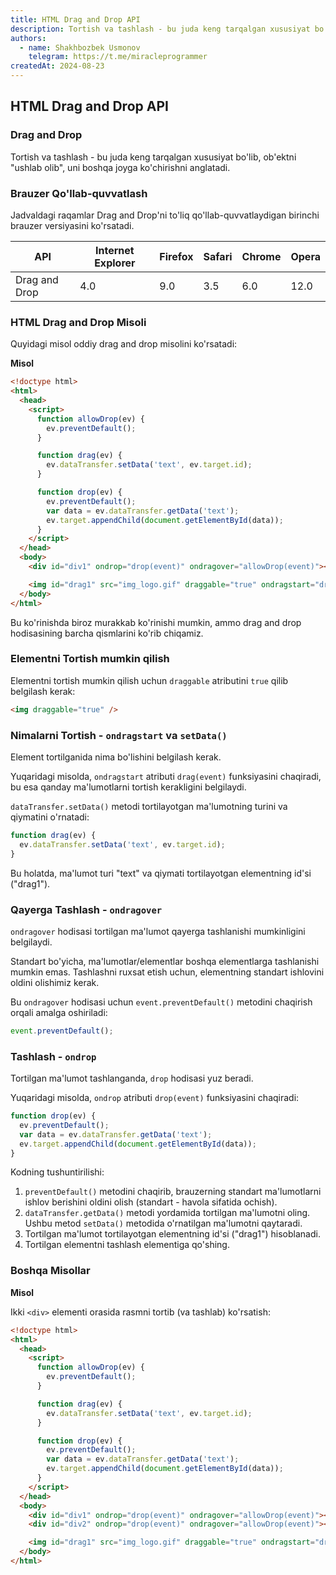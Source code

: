 ```yaml
---
title: HTML Drag and Drop API
description: Tortish va tashlash - bu juda keng tarqalgan xususiyat bo'lib, ob'ektni "ushlab olib", uni boshqa joyga ko'chirishni anglatadi.
authors:
  - name: Shakhbozbek Usmonov
    telegram: https://t.me/miracleprogrammer
createdAt: 2024-08-23
---
```


## HTML Drag and Drop API

### Drag and Drop

Tortish va tashlash - bu juda keng tarqalgan xususiyat bo'lib, ob'ektni "ushlab olib", uni boshqa joyga ko'chirishni anglatadi.

### Brauzer Qo'llab-quvvatlash

Jadvaldagi raqamlar Drag and Drop'ni to'liq qo'llab-quvvatlaydigan birinchi brauzer versiyasini ko'rsatadi.

| API           | Internet Explorer | Firefox | Safari | Chrome | Opera |
| ------------- | ----------------- | ------- | ------ | ------ | ----- |
| Drag and Drop | 4.0               | 9.0     | 3.5    | 6.0    | 12.0  |

### HTML Drag and Drop Misoli

Quyidagi misol oddiy drag and drop misolini ko'rsatadi:

**Misol**

```html
<!doctype html>
<html>
  <head>
    <script>
      function allowDrop(ev) {
        ev.preventDefault();
      }

      function drag(ev) {
        ev.dataTransfer.setData('text', ev.target.id);
      }

      function drop(ev) {
        ev.preventDefault();
        var data = ev.dataTransfer.getData('text');
        ev.target.appendChild(document.getElementById(data));
      }
    </script>
  </head>
  <body>
    <div id="div1" ondrop="drop(event)" ondragover="allowDrop(event)"></div>

    <img id="drag1" src="img_logo.gif" draggable="true" ondragstart="drag(event)" width="336" height="69" />
  </body>
</html>
```

Bu ko'rinishda biroz murakkab ko'rinishi mumkin, ammo drag and drop hodisasining barcha qismlarini ko'rib chiqamiz.

### Elementni Tortish mumkin qilish

Elementni tortish mumkin qilish uchun `draggable` atributini `true` qilib belgilash kerak:

```html
<img draggable="true" />
```

### Nimalarni Tortish - `ondragstart` va `setData()`

Element tortilganida nima bo'lishini belgilash kerak.

Yuqaridagi misolda, `ondragstart` atributi `drag(event)` funksiyasini chaqiradi, bu esa qanday ma'lumotlarni tortish kerakligini belgilaydi.

`dataTransfer.setData()` metodi tortilayotgan ma'lumotning turini va qiymatini o'rnatadi:

```javascript
function drag(ev) {
  ev.dataTransfer.setData('text', ev.target.id);
}
```

Bu holatda, ma'lumot turi "text" va qiymati tortilayotgan elementning id'si ("drag1").

### Qayerga Tashlash - `ondragover`

`ondragover` hodisasi tortilgan ma'lumot qayerga tashlanishi mumkinligini belgilaydi.

Standart bo'yicha, ma'lumotlar/elementlar boshqa elementlarga tashlanishi mumkin emas. Tashlashni ruxsat etish uchun, elementning standart ishlovini oldini olishimiz kerak.

Bu `ondragover` hodisasi uchun `event.preventDefault()` metodini chaqirish orqali amalga oshiriladi:

```javascript
event.preventDefault();
```

### Tashlash - `ondrop`

Tortilgan ma'lumot tashlanganda, `drop` hodisasi yuz beradi.

Yuqaridagi misolda, `ondrop` atributi `drop(event)` funksiyasini chaqiradi:

```javascript
function drop(ev) {
  ev.preventDefault();
  var data = ev.dataTransfer.getData('text');
  ev.target.appendChild(document.getElementById(data));
}
```

Kodning tushuntirilishi:

1. `preventDefault()` metodini chaqirib, brauzerning standart ma'lumotlarni ishlov berishini oldini olish (standart - havola sifatida ochish).
2. `dataTransfer.getData()` metodi yordamida tortilgan ma'lumotni oling. Ushbu metod `setData()` metodida o'rnatilgan ma'lumotni qaytaradi.
3. Tortilgan ma'lumot tortilayotgan elementning id'si ("drag1") hisoblanadi.
4. Tortilgan elementni tashlash elementiga qo'shing.

### Boshqa Misollar

**Misol**

Ikki `<div>` elementi orasida rasmni tortib (va tashlab) ko'rsatish:

```html
<!doctype html>
<html>
  <head>
    <script>
      function allowDrop(ev) {
        ev.preventDefault();
      }

      function drag(ev) {
        ev.dataTransfer.setData('text', ev.target.id);
      }

      function drop(ev) {
        ev.preventDefault();
        var data = ev.dataTransfer.getData('text');
        ev.target.appendChild(document.getElementById(data));
      }
    </script>
  </head>
  <body>
    <div id="div1" ondrop="drop(event)" ondragover="allowDrop(event)"></div>
    <div id="div2" ondrop="drop(event)" ondragover="allowDrop(event)"></div>

    <img id="drag1" src="img_logo.gif" draggable="true" ondragstart="drag(event)" width="336" height="69" />
  </body>
</html>
```
